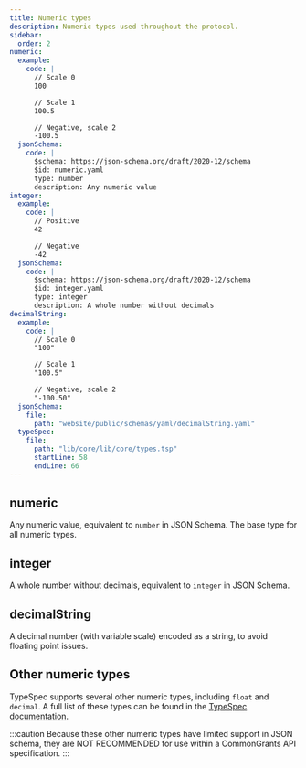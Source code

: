 ```yaml
---
title: Numeric types
description: Numeric types used throughout the protocol.
sidebar:
  order: 2
numeric:
  example:
    code: |
      // Scale 0
      100

      // Scale 1
      100.5

      // Negative, scale 2
      -100.5
  jsonSchema:
    code: |
      $schema: https://json-schema.org/draft/2020-12/schema
      $id: numeric.yaml
      type: number
      description: Any numeric value
integer:
  example:
    code: |
      // Positive
      42

      // Negative
      -42
  jsonSchema:
    code: |
      $schema: https://json-schema.org/draft/2020-12/schema
      $id: integer.yaml
      type: integer
      description: A whole number without decimals
decimalString:
  example:
    code: |
      // Scale 0
      "100"

      // Scale 1
      "100.5"

      // Negative, scale 2
      "-100.50"
  jsonSchema:
    file:
      path: "website/public/schemas/yaml/decimalString.yaml"
  typeSpec:
    file:
      path: "lib/core/lib/core/types.tsp"
      startLine: 58
      endLine: 66
---
```



## numeric

Any numeric value, equivalent to `number` in JSON Schema. The base type for all numeric types.

<SchemaFormatTabs
  example={frontmatter.numeric.example}
  jsonSchema={frontmatter.numeric.jsonSchema}
/>

## integer

A whole number without decimals, equivalent to `integer` in JSON Schema.

<SchemaFormatTabs
  example={frontmatter.integer.example}
  jsonSchema={frontmatter.integer.jsonSchema}
/>

## decimalString

A decimal number (with variable scale) encoded as a string, to avoid floating point issues.

<SchemaFormatTabs
  example={frontmatter.decimalString.example}
  jsonSchema={frontmatter.decimalString.jsonSchema}
  typeSpec={frontmatter.decimalString.typeSpec}
/>

## Other numeric types

TypeSpec supports several other numeric types, including `float` and `decimal`. A full list of these types can be found in the [TypeSpec documentation](https://typespec.io/docs/language-basics/built-in-types/#numeric-types).

:::caution
Because these other numeric types have limited support in JSON schema, they are NOT RECOMMENDED for use within a CommonGrants API specification.
:::
